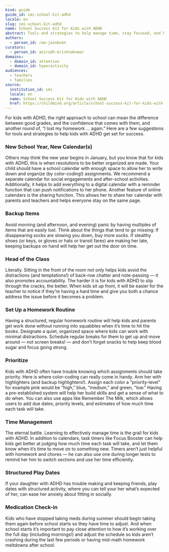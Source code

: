 ```yaml
---
kind: guide
guide_id: cmi-school-kit-adhd
locale: en
slug: cmi-school-kit-adhd
name: School Success Kit for Kids with ADHD
abstract: Tools and strategies to help manage time, stay focused, and handle homework
authors:
  - person_id: rae-jacobson
curators:
  - person_id: anirudh-krishnakumar
domains:
  - domain_id: attention
  - domain_id: hyperactivity
audiences:
  - teachers
  - families
source:
  institution_id: cmi
  locale: en
  name: School Success Kit for Kids with ADHD
  href: https://childmind.org/article/school-success-kit-for-kids-with-adhd/
---
```


For kids with ADHD, the right approach to school can mean the difference between good grades, and the confidence that comes with them, and another round of, “I lost my homework … again.” Here are a few suggestions for tools and strategies to help kids with ADHD get set for success.

### New School Year, New Calendar(s)

Others may think the new year begins in January, but you know that for kids with ADHD, this is when resolutions to be better organized are made. Your child should have a school calendar with enough space to allow her to write down and organize (by color-coding!) assignments. We recommend a separate calendar for social engagements and after-school activities. Additionally, it helps to add everything to a digital calendar with a reminder function that can push notifications to her phone. Another feature of online calendars is the sharing function. This allows her to share her calendar with parents and teachers and helps everyone stay on the same page.

### Backup Items

Avoid morning (and afternoon, and evening) panic by having multiples of items that are easily lost. Think about the things that tend to go missing: If disappearing socks are slowing you down, buy more socks. If stealthy shoes (or keys, or gloves or hats or transit fares) are making her late, keeping backups on hand will help her get out the door on time.

### Head of the Class

Literally. Sitting in the front of the room not only helps kids avoid the distractions (and temptations!) of back-row chatter and note-passing — it also promotes accountability. The harder it is for kids with ADHD to slip through the cracks, the better. When kids sit up front, it will be easier for the teacher to notice if they’re having a hard time and give you both a chance address the issue before it becomes a problem.

### Set Up a Homework Routine

Having a structured, regular homework routine will help kids and parents get work done without running into squabbles when it’s time to hit the books. Designate a quiet, organized space where kids can work with minimal distractions. Schedule regular breaks for them to get up and move around — not screen breaks! — and don’t forget snacks to help keep blood sugar and focus going strong.

### Prioritize

Kids with ADHD often have trouble knowing which assignments should take priority. Here is where color-coding can really come in handy. Arm her with highlighters (and backup highlighters!). Assign each color a “priority-level” for example pink would be “high,” blue, “medium,” and green, “low.” Having a pre-established system will help her build skills and get a sense of what to do when. You can also use apps like Remember The Milk, which allows users to add due dates, priority levels, and estimates of how much time each task will take.

### Time Management

The eternal battle. Learning to effectively manage time is the grail for kids with ADHD. In addition to calendars, task timers like Focus Booster can help kids get better at judging how much time each task will take, and let them know when it’s time to move on to something new. Timers aren’t just helpful with homework and chores — he can also use one during longer tests to remind her him to switch sections and use her time efficiently.

### Structured Play Dates

If your daughter with ADHD has trouble making and keeping friends, play dates with structured activity, where you can tell your her what’s expected of her, can ease her anxiety about fitting in socially.

### Medication Check-in

Kids who have stopped taking meds during summer should begin taking them again before school starts so they have time to adjust. And when school starts it’s important to pay close attention to how it’s working over the full day (including mornings!) and adjust the schedule so kids aren’t crashing during the last few periods or having mid-math homework meltdowns after school.
